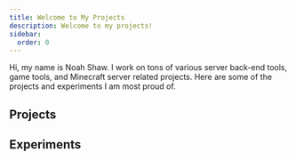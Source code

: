```yaml
---
title: Welcome to My Projects
description: Welcome to my projects!
sidebar:
  order: 0
---
```


Hi, my name is Noah Shaw.  I work on tons of various server back-end tools, game tools, and Minecraft server related projects.  Here are some of the projects and experiments I am most proud of.

## Projects

<CardGrid>
    <Card title="Daylin Microservices">
      <DaylinMicroCard/>
    </Card>
    <Card title="Forte Engine">
      <ForteCard/>
    </Card>
    <LinkCard title="Nebulous Engine" href="https://google.com" />
    <LinkCard title="Meld" href="https://google.com" />
    <LinkCard title="Cubic" href="https://google.com" />
    <LinkCard title="Paper RPG Toolkit" href="https://google.com" />
</CardGrid>

## Experiments

<CardGrid>
    <LinkCard title="Abstract Mesh" href="https://google.com" />
    <LinkCard title="Kevin Engine" href="https://google.com" />
    <LinkCard title="daylightlang" href="https://google.com" />
    <LinkCard title="Web Stream Engine" href="https://google.com" />
</CardGrid>
